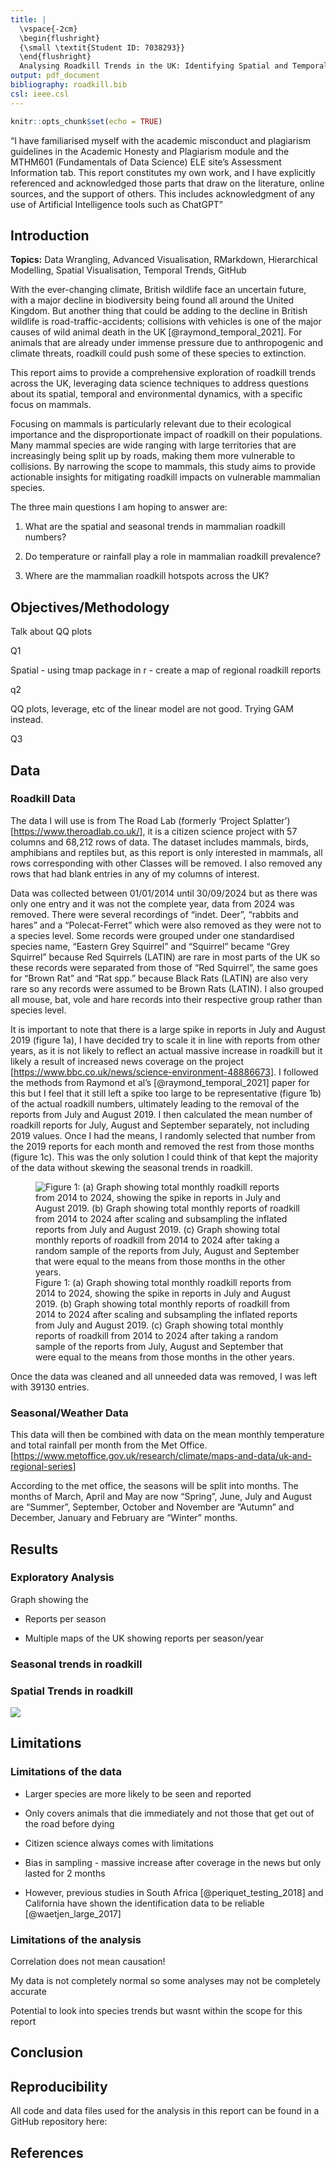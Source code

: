 ```yaml
---
title: |
  \vspace{-2cm}
  \begin{flushright}
  {\small \textit{Student ID: 7038293}}
  \end{flushright}
  Analysing Roadkill Trends in the UK: Identifying Spatial and Temporal Patterns
output: pdf_document
bibliography: roadkill.bib
csl: ieee.csl
---
```


```r
knitr::opts_chunk$set(echo = TRUE)
```

“I have familiarised myself with the academic misconduct and plagiarism guidelines in the Academic Honesty and Plagiarism module and the MTHM601 (Fundamentals of Data Science) ELE site’s Assessment Information tab. This report constitutes my own work, and I have explicitly referenced and acknowledged those parts that draw on the literature, online sources, and the support of others. This includes acknowledgment of any use of Artificial Intelligence tools such as ChatGPT”

## Introduction

**Topics:** Data Wrangling, Advanced Visualisation, RMarkdown, Hierarchical Modelling, Spatial Visualisation, Temporal Trends, GitHub

With the ever-changing climate, British wildlife face an uncertain future, with a major decline in biodiversity being found all around the United Kingdom. But another thing that could be adding to the decline in British wildlife is road-traffic-accidents; collisions with vehicles is one of the major causes of wild animal death in the UK [@raymond_temporal_2021]. For animals that are already under immense pressure due to anthropogenic and climate threats, roadkill could push some of these species to extinction.

This report aims to provide a comprehensive exploration of roadkill trends across the UK, leveraging data science techniques to address questions about its spatial, temporal and environmental dynamics, with a specific focus on mammals.

Focusing on mammals is particularly relevant due to their ecological importance and the disproportionate impact of roadkill on their populations. Many mammal species are wide ranging with large territories that are increasingly being split up by roads, making them more vulnerable to collisions. By narrowing the scope to mammals, this study aims to provide actionable insights for mitigating roadkill impacts on vulnerable mammalian species.

The three main questions I am hoping to answer are:

1.  What are the spatial and seasonal trends in mammalian roadkill numbers?

2.  Do temperature or rainfall play a role in mammalian roadkill prevalence?

3.  Where are the mammalian roadkill hotspots across the UK?

## Objectives/Methodology

Talk about QQ plots

Q1

Spatial - using tmap package in r - create a map of regional roadkill reports

q2

QQ plots, leverage, etc of the linear model are not good. Trying GAM instead.

Q3

## Data

### Roadkill Data

The data I will use is from The Road Lab (formerly 'Project Splatter') [<https://www.theroadlab.co.uk/>], it is a citizen science project with 57 columns and 68,212 rows of data. The dataset includes mammals, birds, amphibians and reptiles but, as this report is only interested in mammals, all rows corresponding with other Classes will be removed. I also removed any rows that had blank entries in any of my columns of interest.

Data was collected between 01/01/2014 until 30/09/2024 but as there was only one entry and it was not the complete year, data from 2024 was removed. There were several recordings of “indet. Deer”, "rabbits and hares" and a "Polecat-Ferret" which were also removed as they were not to a species level. Some records were grouped under one standardised species name, "Eastern Grey Squirrel" and "Squirrel" became "Grey Squirrel" because Red Squirrels (LATIN) are rare in most parts of the UK so these records were separated from those of "Red Squirrel", the same goes for "Brown Rat" and "Rat spp." because Black Rats (LATIN) are also very rare so any records were assumed to be Brown Rats (LATIN). I also grouped all mouse, bat, vole and hare records into their respective group rather than species level.

It is important to note that there is a large spike in reports in July and August 2019 (figure 1a), I have decided try to scale it in line with reports from other years, as it is not likely to reflect an actual massive increase in roadkill but it likely a result of increased news coverage on the project [<https://www.bbc.co.uk/news/science-environment-48886673>]. I followed the methods from Raymond et al's [@raymond_temporal_2021] paper for this but I feel that it still left a spike too large to be representative (figure 1b) of the actual roadkill numbers, ultimately leading to the removal of the reports from July and August 2019. I then calculated the mean number of roadkill reports for July, August and September separately, not including 2019 values. Once I had the means, I randomly selected that number from the 2019 reports for each month and removed the rest from those months (figure 1c). This was the only solution I could think of that kept the majority of the data without skewing the seasonal trends in roadkill.

![Figure 1: (a) Graph showing total monthly roadkill reports from 2014 to 2024, showing the spike in reports in July and August 2019. (b) Graph showing total monthly reports of roadkill from 2014 to 2024 after scaling and subsampling the inflated reports from July and August 2019. (c) Graph showing total monthly reports of roadkill from 2014 to 2024 after taking a random sample of the reports from July, August and September that were equal to the means from those months in the other years.](images/clipboard-2178438044.png)

Once the data was cleaned and all unneeded data was removed, I was left with 39130 entries.

### Seasonal/Weather Data

This data will then be combined with data on the mean monthly temperature and total rainfall per month from the Met Office. [<https://www.metoffice.gov.uk/research/climate/maps-and-data/uk-and-regional-series>]

According to the met office, the seasons will be split into months. The months of March, April and May are now "Spring", June, July and August are "Summer", September, October and November are "Autumn" and December, January and February are "Winter" months.

## Results

### Exploratory Analysis

Graph showing the

-   Reports per season

-   Multiple maps of the UK showing reports per season/year

### Seasonal trends in roadkill

### Spatial Trends in roadkill

![](images/clipboard-2388807814.png)

## Limitations

### Limitations of the data

-   Larger species are more likely to be seen and reported

-   Only covers animals that die immediately and not those that get out of the road before dying

-   Citizen science always comes with limitations

-   Bias in sampling - massive increase after coverage in the news but only lasted for 2 months

-   However, previous studies in South Africa [@periquet_testing_2018] and California have shown the identification data to be reliable [@waetjen_large_2017]

### Limitations of the analysis

Correlation does not mean causation!

My data is not completely normal so some analyses may not be completely accurate

Potential to look into species trends but wasnt within the scope for this report

## Conclusion

## Reproducibility

All code and data files used for the analysis in this report can be found in a GitHub repository here:

## References
